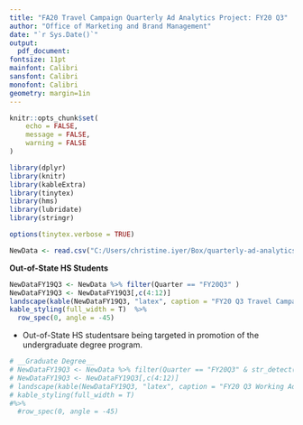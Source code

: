 ```yaml
---
title: "FA20 Travel Campaign Quarterly Ad Analytics Project: FY20 Q3"
author: "Office of Marketing and Brand Management"
date: "`r Sys.Date()`"
output:
  pdf_document:
fontsize: 11pt
mainfont: Calibri
sansfont: Calibri
monofont: Calibri
geometry: margin=1in
---
```





```r
knitr::opts_chunk$set(
	echo = FALSE,
	message = FALSE,
	warning = FALSE
)
```

```r
library(dplyr)
library(knitr)
library(kableExtra)
library(tinytex)
library(hms)
library(lubridate)
library(stringr)
```


```r
options(tinytex.verbose = TRUE)
```


```r
NewData <- read.csv("C:/Users/christine.iyer/Box/quarterly-ad-analytics-projects/FlowchartTravel.csv", header = T, stringsAsFactors = F)
```

__Out-of-State HS Students__

```r
NewDataFY19Q3 <- NewData %>% filter(Quarter == "FY20Q3" )
NewDataFY19Q3 <- NewDataFY19Q3[,c(4:12)]
landscape(kable(NewDataFY19Q3, "latex", caption = "FY20 Q3 Travel Campaign for a High School Students", booktabs = T))%>%
kable_styling(full_width = T)  %>%
  row_spec(0, angle = -45)
```


* Out-of-State HS studentsare being targeted in promotion of the undergraduate degree program. 

```r


# __Graduate Degree__
# NewDataFY19Q3 <- NewData %>% filter(Quarter == "FY20Q3" & str_detect(AdSet,"GR" ))
# NewDataFY19Q3 <- NewDataFY19Q3[,c(4:12)]
# landscape(kable(NewDataFY19Q3, "latex", caption = "FY20 Q3 Working Adult Campaign", booktabs = T))%>%
# kable_styling(full_width = T)  
#%>%
  #row_spec(0, angle = -45)
```


```r

```
